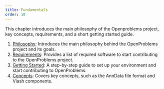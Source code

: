 ```yaml
---
title: Fundamentals
order: 10
---
```


This chapter introduces the main philosophy of the Openproblems project, key concepts, requirements, and a short getting started guide.

1. [Philosophy](philosophy.qmd): Introduces the main philosophy behind the OpenProblems project and its goals.
2. [Requirements](requirements.qmd): Provides a list of required software to start contributing to the OpenProblems project.
3. [Getting Started](getting_started.qmd): A step-by-step guide to set up your environment and start contributing to OpenProblems.
4. [Concepts](concepts.qmd): Covers key concepts, such as the AnnData file format and Viash components.